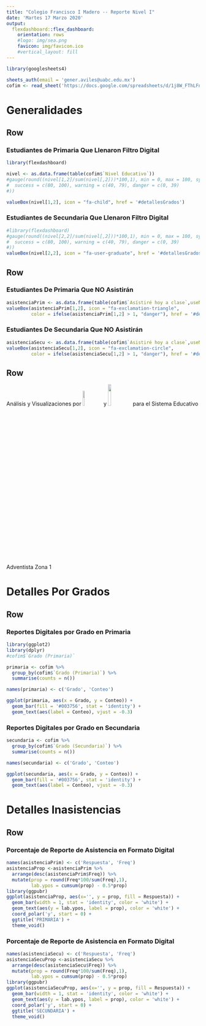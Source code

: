 ```yaml
---
title: "Colegio Francisco I Madero -- Reporte Nivel I"
date: 'Martes 17 Marzo 2020'
output: 
  flexdashboard::flex_dashboard:
    orientation: rows
    #logo: img/sea.png
    favicon: img/favicon.ico
    #vertical_layout: fill
---
```


```r
library(googlesheets4)

sheets_auth(email = 'gener.aviles@uabc.edu.mx')
cofim <- read_sheet('https://docs.google.com/spreadsheets/d/1j8W_FThLFnsBVW9I1Gbjh-OTbtrHXnIIv_hUDGd0A8Y/edit#gid=440689943')
```


Generalidades
===================================== 

Row
-------------------------------------

### Estudiantes de Primaria Que Llenaron Filtro Digital
```r
library(flexdashboard)

nivel <- as.data.frame(table(cofim$`Nivel Educativo`))
#gauge(round((nivel[1,2]/sum(nivel[,2]))*100,1), min = 0, max = 100, symbol = '%', gaugeSectors(
#  success = c(80, 100), warning = c(40, 79), danger = c(0, 39)
#))

valueBox(nivel[1,2], icon = "fa-child", href = '#detallesGrados')
```

### Estudiantes de Secundaria Que Llenaron Filtro Digital
```r
#library(flexdashboard)
#gauge(round((nivel[2,2]/sum(nivel[,2]))*100,1), min = 0, max = 100, symbol = '%', gaugeSectors(
#  success = c(80, 100), warning = c(40, 79), danger = c(0, 39)
#))
valueBox(nivel[2,2], icon = "fa-user-graduate", href = '#detallesGrados')
```

Row
-------------------------------------

### Estudiantes De Primaria Que NO Asistirán
```r
asistenciaPrim <- as.data.frame(table(cofim$`Asístiré hoy a clase`,useNA = 'ifany'))
valueBox(asistenciaPrim[1,2], icon = "fa-exclamation-triangle",
         color = ifelse(asistenciaPrim[1,2] > 1, "danger"), href = '#detallesAsistencia')
```

### Estudiantes De Secundaria Que NO Asistirán
```r
asistenciaSecu <- as.data.frame(table(cofim$`Asistiré hoy a clase`,useNA = 'ifany'))
valueBox(asistenciaSecu[1,2], icon = "fa-exclamation-circle",
         color = ifelse(asistenciaSecu[1,2] > 1, "danger"), href = '#detallesAsistencia')
```

Row
---------------------------------------------

\center Análisis y Visualizaciones por ![](img/GEAR logo.png){width=10%} y ![](img/CAREd.png){width=12%} para el Sistema Educativo Adventista Zona 1 \center

Detalles Por Grados {#detallesGrados}
===================================== 

Row
----------------------------------------

### Reportes Digitales por Grado en Primaria
```r
library(ggplot2)
library(dplyr)
#cofim$`Grado (Primaria)`

primaria <- cofim %>%
  group_by(cofim$`Grado (Primaria)`) %>%
  summarise(counts = n())

names(primaria) <- c('Grado', 'Conteo')

ggplot(primaria, aes(x = Grado, y = Conteo)) +
  geom_bar(fill = '#003756', stat = 'identity') +
  geom_text(aes(label = Conteo), vjust = -0.3) 
```

### Reportes Digitales por Grado en Secundaria
```r
secundaria <- cofim %>%
  group_by(cofim$`Grado (Secundaria)`) %>%
  summarise(counts = n())

names(secundaria) <- c('Grado', 'Conteo')

ggplot(secundaria, aes(x = Grado, y = Conteo)) +
  geom_bar(fill = '#003756', stat = 'identity') +
  geom_text(aes(label = Conteo), vjust = -0.3) 
```



Detalles Inasistencias {#detallesAsistencia}
===================================== 

Row
-------------------------------

### Porcentaje de Reporte de Asistencia en Formato Digital
```r
names(asistenciaPrim) <- c('Respuesta', 'Freq')
asistenciaProp <-asistenciaPrim %>%
  arrange(desc(asistenciaPrim$Freq)) %>%
  mutate(prop = round(Freq*100/sum(Freq),1),
         lab.ypos = cumsum(prop) - 0.5*prop)
library(ggpubr)
ggplot(asistenciaProp, aes(x='', y = prop, fill = Respuesta)) +
  geom_bar(width = 1, stat = 'identity', color = 'white') +
  geom_text(aes(y = lab.ypos, label = prop), color = 'white') +
  coord_polar('y', start = 0) +
  ggtitle('PRIMARIA') +
  theme_void()

```

### Porcentaje de Reporte de Asistencia en Formato Digital
```r
names(asistenciaSecu) <- c('Respuesta', 'Freq')
asistenciaSecuProp <-asistenciaSecu %>%
  arrange(desc(asistenciaSecu$Freq)) %>%
  mutate(prop = round(Freq*100/sum(Freq),1),
         lab.ypos = cumsum(prop) - 0.5*prop)
library(ggpubr)
ggplot(asistenciaSecuProp, aes(x='', y = prop, fill = Respuesta)) +
  geom_bar(width = 1, stat = 'identity', color = 'white') +
  geom_text(aes(y = lab.ypos, label = prop), color = 'white') +
  coord_polar('y', start = 0) +
  ggtitle('SECUNDARIA') +
  theme_void()

```